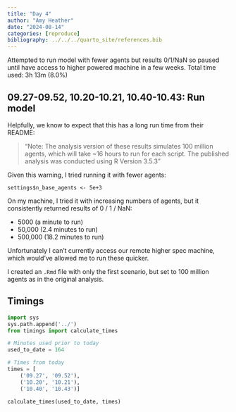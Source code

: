 ```yaml
---
title: "Day 4"
author: "Amy Heather"
date: "2024-08-14"
categories: [reproduce]
bibliography: ../../../quarto_site/references.bib
---
```


::: {.callout-note}

Attempted to run model with fewer agents but results 0/1/NaN so paused until have access to higher powered machine in a few weeks. Total time used: 3h 13m (8.0%)

:::

## 09.27-09.52, 10.20-10.21, 10.40-10.43: Run model

Helpfully, we know to expect that this has a long run time from their README:

> "Note: The analysis version of these results simulates 100 million agents, which will take ~16 hours to run for each script. The published analysis was conducted using R Version 3.5.3"

Given this warning, I tried running it with fewer agents:

```
settings$n_base_agents <- 5e+3
```

On my machine, I tried it with increasing numbers of agents, but it consistently returned results of 0 / 1 / NaN:

* 5000 (a  minute to run)
* 50,000 (2.4 minutes to run)
* 500,000 (18.2 minutes to run)

Unfortunately I can't currently access our remote higher spec machine, which would've allowed me to run these quicker.

I created an `.Rmd` file with only the first scenario, but set to 100 million agents as in the original analysis.

## Timings

```python
import sys
sys.path.append('../')
from timings import calculate_times

# Minutes used prior to today
used_to_date = 164

# Times from today
times = [
    ('09.27', '09.52'),
    ('10.20', '10.21'),
    ('10.40', '10.43')]

calculate_times(used_to_date, times)
```